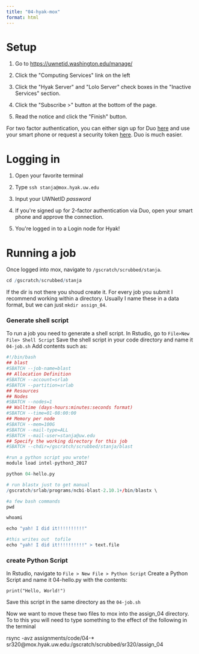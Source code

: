 ```yaml
---
title: "04-hyak-mox"
format: html
---
```


# **Setup**

1.  Go to <https://uwnetid.washington.edu/manage/>

2.  Click the \"Computing Services\" link on the left

3.  Click the \"Hyak Server\" and \"Lolo Server\" check boxes in the \"Inactive Services\" section.

4.  Click the \"Subscribe \>\" button at the bottom of the page.

5.  Read the notice and click the \"Finish\" button.

For two factor authentication, you can either sign up for Duo [here](https://identity.uw.edu/2fa/) and use your smart phone or request a security token [here](http://www.washington.edu/itconnect/service/authentication/). Duo is much easier.

# **Logging in**

1.  Open your favorite terminal

2.  Type `ssh stanja@mox.hyak.uw.edu` 

3.  Input your UWNetID *password*

4.  If you\'re signed up for 2-factor authentication via Duo, open your smart phone and approve the connection.

5.  You\'re logged in to a Login node for Hyak!

# **Running a job**

Once logged into mox, navigate to `/gscratch/scrubbed/stanja`.

```r
cd /gscratch/scrubbed/stanja

```

If the dir is not there you shoud create it. For every job you submit I recommend working within a directory. Usually I name these in a data format, but we can just `mkdir assign_04`.

### Generate shell script

To run a job you need to generate a shell script. 
In Rstudio, go to `File>New File> Shell Script`
Save the shell script in your code directory and name it `04-job.sh`
Add contents such as:

```r
#!/bin/bash
## blast
#SBATCH --job-name=blast
## Allocation Definition
#SBATCH --account=srlab
#SBATCH --partition=srlab
## Resources
## Nodes
#SBATCH --nodes=1
## Walltime (days-hours:minutes:seconds format)
#SBATCH --time=01-08:00:00
## Memory per node
#SBATCH --mem=100G
#SBATCH --mail-type=ALL
#SBATCH --mail-user=stanja@uw.edu
## Specify the working directory for this job
#SBATCH --chdir=/gscratch/scrubbed/stanja/blast

#run a python script you wrote!
module load intel-python3_2017

python 04-hello.py

# run blastx just to get manual
/gscratch/srlab/programs/ncbi-blast-2.10.1+/bin/blastx \

#a few bash commands
pwd 

whoami

echo "yah! I did it!!!!!!!!!!"

#this writes out  tofile
echo "yah! I did it!!!!!!!!!!" > text.file
```

### create Python Script

In Rstudio, navigate to `File > New File > Python Script`
Create a Python Script and name it 04-hello.py with the contents:

```
print("Hello, World!")

```
Save this script in the same directory as the `04-job.sh`

Now we want to move these two files to mox into the assign_04 directory. To to this you will need to type something to the effect of the following in the terminal

rsync -avz assignments/code/04-* sr320@mox.hyak.uw.edu:/gscratch/scrubbed/sr320/assign_04

